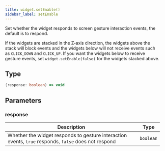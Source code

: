 ```yaml
---
title: widget.setEnable()
sidebar_label: setEnable
---
```


Set whether the widget responds to screen gesture interaction events, the default is to respond.

If the widgets are stacked in the Z-axis direction, the widgets above the stack will block events and the widgets below will not receive events such as `CLICK_DOWN` and `CLICK_UP`. If you want the widgets below to receive gesture events, set `widget.setEnable(false)` for the widgets stacked above.

## Type

```ts
(response: boolean) => void
```

## Parameters

### response

| Description                                                                                          | Type      |
| ---------------------------------------------------------------------------------------------------- | --------- |
| Whether the widget responds to gesture interaction events, `true` responds, `false` does not respond | `boolean` |
